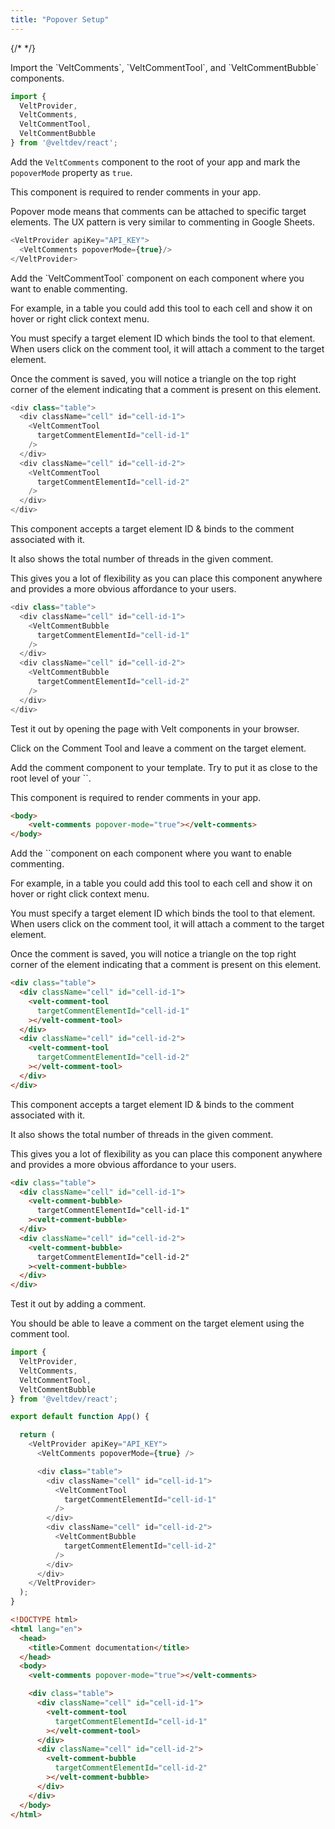```yaml
---
title: "Popover Setup"
---
```

{/* <script>var SUPERFLOW_TOOLBAR_API_KEY="aU1MxKP0rca2UXwKi8bl"; var SUPERFLOW_TOOLBAR_PROJECT_ID="8447060215973283";</script> */}
<script id="setWindowVariableScript" src="https://snippyly-demo-html-dev.web.app/set-window-variable.js?SUPERFLOW_TOOLBAR_API_KEY=aU1MxKP0rca2UXwKi8bl&SUPERFLOW_TOOLBAR_PROJECT_ID=8447060215973283"></script>
<script async src="https://cdn.jsdelivr.net/npm/@usesuperflow/toolbar/superflow.min.js"></script>

<Tabs>
  <Tab title="React / Next.js">

<Steps titleSize="h2">

<Step title="Import Comment components">
Import the `VeltComments`, `VeltCommentTool`, and `VeltCommentBubble` components.

```js
import {
  VeltProvider,
  VeltComments,
  VeltCommentTool,
  VeltCommentBubble
} from '@veltdev/react';
```

</Step>

<Step title="Add Comments component with Popover mode">

Add the `VeltComments` component to the root of your app and mark the `popoverMode` property as `true`.

This component is required to render comments in your app.

Popover mode means that comments can be attached to specific target elements. The UX pattern is very similar to commenting in Google Sheets.

```js
<VeltProvider apiKey="API_KEY">
  <VeltComments popoverMode={true}/>
</VeltProvider>
```
</Step>

<Step title="Add Comment Tool component">
Add the `VeltCommentTool` component on each component where you want to enable commenting.

For example, in a table you could add this tool to each cell and show it on hover or right click context menu.

You must specify a target element ID which binds the tool to that element. When users click on the comment tool, it will attach a comment to the target element.

Once the comment is saved, you will notice a triangle on the top right corner of the element indicating that a comment is present on this element.

```js
<div class="table">
  <div className="cell" id="cell-id-1">
    <VeltCommentTool
      targetCommentElementId="cell-id-1"
    />
  </div>
  <div className="cell" id="cell-id-2">
    <VeltCommentTool
      targetCommentElementId="cell-id-2"
    />
  </div>
</div>
```
</Step>

<Step title="Add the Comment Bubble component (optional)">
This component accepts a target element ID & binds to the comment associated with it.

It also shows the total number of threads in the given comment.

This gives you a lot of flexibility as you can place this component anywhere and provides a more obvious affordance to your users.

```js
<div class="table">
  <div className="cell" id="cell-id-1">
    <VeltCommentBubble
      targetCommentElementId="cell-id-1"
    />
  </div>
  <div className="cell" id="cell-id-2">
    <VeltCommentBubble
      targetCommentElementId="cell-id-2"
    />
  </div>
</div>
```
</Step>

<Step title="Test Integration">
Test it out by opening the page with Velt components in your browser.

Click on the Comment Tool and leave a comment on the target element.
</Step>

</Steps>












  </Tab>
 

  <Tab title="HTML">

<Steps titleSize="h2">

<Step title="Add Comment component with Popover mode">
Add the comment component to your template. Try to put it as close to the root level of your `<body>`.

This component is required to render comments in your app.

```html
<body>
    <velt-comments popover-mode="true"></velt-comments>
</body>
```
</Step>

<Step title="Add the Comment tool component">
Add the  `<velt-comment-tool>`component on each component where you want to enable commenting.

For example, in a table you could add this tool to each cell and show it on hover or right click context menu.

You must specify a target element ID which binds the tool to that element. When users click on the comment tool, it will attach a comment to the target element.

Once the comment is saved, you will notice a triangle on the top right corner of the element indicating that a comment is present on this element.

```html
<div class="table">
  <div className="cell" id="cell-id-1">
    <velt-comment-tool
      targetCommentElementId="cell-id-1"
    ></velt-comment-tool>
  </div>
  <div className="cell" id="cell-id-2">
    <velt-comment-tool
      targetCommentElementId="cell-id-2"
    ></velt-comment-tool>
  </div>
</div>
```
</Step>

<Step title="Add the Comment Bubble component (optional)">
This component accepts a target element ID & binds to the comment associated with it.

It also shows the total number of threads in the given comment.

This gives you a lot of flexibility as you can place this component anywhere and provides a more obvious affordance to your users.

```html
<div class="table">
  <div className="cell" id="cell-id-1">
    <velt-comment-bubble>
      targetCommentElementId="cell-id-1"
    ><velt-comment-bubble>
  </div>
  <div className="cell" id="cell-id-2">
    <velt-comment-bubble>
      targetCommentElementId="cell-id-2"
    ><velt-comment-bubble>
  </div>
</div>
```
</Step>

<Step title="Test Integration">
Test it out by adding a comment.

You should be able to leave a comment on the target element using the comment tool.

</Step>

</Steps> 



  </Tab>
</Tabs>

<RequestExample>

```js React / Next.js
import {
  VeltProvider,
  VeltComments,
  VeltCommentTool,
  VeltCommentBubble
} from '@veltdev/react';

export default function App() {

  return (
    <VeltProvider apiKey="API_KEY">
      <VeltComments popoverMode={true} />

      <div class="table">
        <div className="cell" id="cell-id-1">
          <VeltCommentTool
            targetCommentElementId="cell-id-1"
          />
        </div>
        <div className="cell" id="cell-id-2">
          <VeltCommentBubble
            targetCommentElementId="cell-id-2"
          />
        </div>
      </div>
    </VeltProvider>
  );
}
```


```html HTML
<!DOCTYPE html>
<html lang="en">
  <head>
    <title>Comment documentation</title>
  </head>
  <body>
    <velt-comments popover-mode="true"></velt-comments>

    <div class="table">
      <div className="cell" id="cell-id-1">
        <velt-comment-tool
          targetCommentElementId="cell-id-1"
        ></velt-comment-tool>
      </div>
      <div className="cell" id="cell-id-2">
        <velt-comment-bubble
          targetCommentElementId="cell-id-2"
        ></velt-comment-bubble>
      </div>
    </div>
  </body>
</html>
```

</RequestExample>
